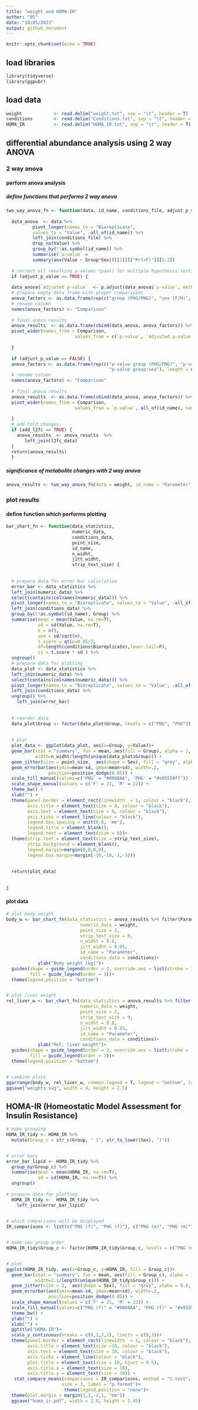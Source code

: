 ```yaml
---
title: "weight and HOMA-IR"
author: "BS"
date: "10/05/2023"
output: github_document
---
```


```r
knitr::opts_chunk$set(echo = TRUE)
```

## load libraries
```r
library(tidyverse)
library(ggpubr)
```


## load data
```r
weight            <- read.delim("weight.txt", sep = "\t", header = T) 
conditions        <- read.delim("Conditions.txt", sep = "\t", header = T)
HOMA_IR           <- read.delim("HOMA_IR.txt", sep = "\t", header = T)
```


## differential abundance analysis using 2 way ANOVA 

### 2 way anova

#### perform anova analysis

##### define functions that performs 2 way anova
```r
two_way_anova_fn <- function(data, id_name, conditions_file, adjust_p_value, p_adj_method, l2fc_data, add_l2fc) {
  
  data_anova  <- data %>% 
          pivot_longer(names_to = "Bioreplicate", 
          values_to = "Value", -all_of(id_name)) %>% 
          left_join(conditions_file) %>% 
          drop_na(Value) %>% 
          group_by(!!as.symbol(id_name)) %>% 
          summarise(`p-value` = 
          summary(aov(Value ~ Group*Sex))[[1]][["Pr(>F)"]][1:3]) 
  
  # correct all resulting p-values (pool) for multiple hypothesis testing
  if (adjust_p_value == TRUE) {
    
  data_anova$`Adjusted p-value`  <- p.adjust(data_anova$`p-value`, method = p_adj_method)
  # prepare empty data frame with proper comparisons
  anova_factors <- as.data.frame(rep(c("group (PHG/PNG)", "sex (F/M)", "group:sex"), length = nrow(data_anova)))
  # rename column 
  names(anova_factors) <- "Comparison"
  
  # final anova results
  anova_results  <- as.data.frame(cbind(data_anova, anova_factors)) %>% 
  pivot_wider(names_from = Comparison, 
                          values_from = c(`p-value`, `Adjusted p-value`), all_of(id_name), names_sep = " ") 
    
  }
  
  if (adjust_p_value == FALSE) {
  anova_factors <- as.data.frame(rep(c("p-value group (PHG/PNG)", "p-value sex (F/M)", 
                                       "p-value group:sex"), length = nrow(data_anova)))
  # rename column 
  names(anova_factors) <- "Comparison"
  
  # final anova results
  anova_results  <- as.data.frame(cbind(data_anova, anova_factors)) %>% 
  pivot_wider(names_from = Comparison, 
                          values_from = `p-value`, all_of(id_name), names_sep = " ") 
    
  }
  # add fold changes
  if (add_l2fc == TRUE) {
    anova_results  <- anova_results  %>% 
       left_join(l2fc_data)
  }
  return(anova_results)
  }
```


##### significance of metabolite changes with 2 way anova
```r
anova_results <- two_way_anova_fn(data = weight, id_name = "Parameter", conditions_file = conditions, adjust_p_value = F,  add_l2fc = F)
```


### plot results
#### define function which performs plotting
```r
bar_chart_fn <- function(data_statistics, 
                         numeric_data,
                         conditions_data,
                         point_size,
                         id_name,
                         n_widht,
                         jitt_widht,
                         strip_text_size) {
  
  
  # prepare data for error bar calculation
  error_bar <- data_statistics %>% 
  left_join(numeric_data) %>% 
  select(contains(colnames(numeric_data))) %>% 
  pivot_longer(names_to = "Bioreplicate", values_to = "Value", -all_of(id_name)) %>% 
  left_join(conditions_data) %>% 
  group_by(!!as.symbol(id_name), Group) %>% 
  summarise(mean = mean(Value, na.rm=T), 
            sd = sd(Value, na.rm=T), 
            n = n(),
            sem = sd/sqrt(n),
            t.score = qt(p=0.05/2, 
            df=length(conditions$Bioreplicate),lower.tail=F), 
            ci = t.score * sd ) %>% 
  ungroup()
  # prepare data for plotting
  data_plot <- data_statistics %>% 
  left_join(numeric_data) %>% 
  select(contains(colnames(numeric_data))) %>%  
  pivot_longer(names_to = "Bioreplicate", values_to = "Value", -all_of(id_name)) %>% 
  left_join(conditions_data) %>% 
  ungroup() %>% 
    left_join(error_bar) 
  
  
  # reorder data
  data_plot$Group <- factor(data_plot$Group, levels = c("PNG", "PHG"))
  
  
  # plot
  plot_data <- ggplot(data_plot, aes(x=Group, y=Value))+
  geom_bar(stat = "summary", fun = mean, aes(fill = Group), alpha = 1, color = "black", lwd=0.15,
           width=n_widht/length(unique(data_plot$Group))) + 
  geom_jitter(size = point_size,  aes(shape = Sex), fill = "grey", alpha = 0.8, stroke =0.25, width = jitt_widht)+
  geom_errorbar(aes(ymin=mean-sd, ymax=mean+sd), width=.2,
                position=position_dodge(0.05)) +
  scale_fill_manual(values=c('PNG' = "#0088AA", 'PHG' = "#e95559ff")) +
  scale_shape_manual(values = c('F' = 21, 'M' = 22)) + 
  theme_bw() +
  xlab("") +
  theme(panel.border = element_rect(linewidth  = 1, colour = "black"),
        axis.title = element_text(size = 9, colour = "black"),
        axis.text = element_text(size = 9, colour = "black"),
        axis.ticks = element_line(colour = "black"),
        legend.box.spacing = unit(0.8, 'mm'), 
        legend.title = element_blank(), 
        legend.text = element_text(size = 8))+
  theme(strip.text = element_text(size = strip_text_size),
        strip.background = element_blank(),
        legend.margin=margin(0,0,0,0), 
        legend.box.margin=margin(-10,-10,-3,-10)) 
  
  
  return(plot_data)
 
 
}
```

#### plot data
```r
# plot body weight
body_w <- bar_chart_fn(data_statistics = anova_results %>% filter(Parameter == "Body weight (kg)"),
                            numeric_data = weight, 
                            point_size = 2, 
                            strip_text_size = 9,
                            n_widht = 0.8, 
                            jitt_widht = 0.05,
                            id_name = "Parameter", 
                            conditions_data = conditions)+
            ylab("Body weight [kg]")+
  guides(shape = guide_legend(order = 2, override.aes = list(stroke = 1, shape  = c(1,0))),
         fill = guide_legend(order = 1))+
  theme(legend.position = "bottom")


# plot liver weight
rel_liver_w <- bar_chart_fn(data_statistics = anova_results %>% filter(Parameter == "Rel_liver_weight"),
                            numeric_data = weight, 
                            point_size = 2, 
                            strip_text_size = 9,
                            n_widht = 0.8, 
                            jitt_widht = 0.05,
                            id_name = "Parameter", 
                            conditions_data = conditions)+
            ylab("Rel. liver weight")+
  guides(shape = guide_legend(order = 2, override.aes = list(stroke = 1, shape  = c(1,0))),
         fill = guide_legend(order = 1))+
  theme(legend.position = "bottom")


# combine plots
ggarrange(body_w, rel_liver_w, common.legend = T, legend = "bottom", labels = c("A", "B"), font.label = list(size = 17))
ggsave("weights.svg", width = 4, height = 2.5)
```


## HOMA-IR (Homeostatic Model Assessment for Insulin Resistance)
```r
# make grouping
HOMA_IR_tidy <- HOMA_IR %>% 
  mutate(Group_c = str_c(Group, " (", str_to_lower(Sex), ")"))


# error bars
error_bar_lipid <- HOMA_IR_tidy %>% 
  group_by(Group_c) %>% 
  summarise(mean = mean(HOMA_IR, na.rm=T), 
            sd = sd(HOMA_IR, na.rm=T)) %>% 
  ungroup()
  
# prepare data for plotting
  HOMA_IR_tidy <-  HOMA_IR_tidy %>% 
    left_join(error_bar_lipid) 
  

# which comparisons will be displayed
IR_comparisons <- list(c("PNG (f)", "PHG (f)"), c("PNG (m)", "PHG (m)"),  c("PNG (f)", "PNG (m)"), c("PHG (f)", "PHG (m)"))


# make new group order 
HOMA_IR_tidy$Group_c <- factor(HOMA_IR_tidy$Group_c, levels = c("PNG (m)", "PHG (m)", "PNG (f)", "PHG (f)"))


# plot
ggplot(HOMA_IR_tidy, aes(x=Group_c, y=HOMA_IR, fill = Group_c))+
  geom_bar(stat = "summary", fun = mean, aes(fill = Group_c), alpha = 1, color = "black", lwd=0.15,
           width=2.1/length(unique(HOMA_IR_tidy$Group_c))) + 
  geom_jitter(size = 2,  aes(shape = Sex), fill = "grey", alpha = 0.8, stroke =0.25, width = 0.1)+
  geom_errorbar(aes(ymin=mean-sd, ymax=mean+sd), width=.2,
                position=position_dodge(0.05)) +
  scale_shape_manual(values = c('F' = 21, 'M' = 22)) + 
  scale_fill_manual(values=c("PNG (f)" = "#0088AA", "PHG (f)" = "#e95559ff", "PNG (m)" = "#0088AA", "PHG (m)" = "#e95559ff")) +
  theme_bw() +
  ylab("") +
  xlab("") +
  ggtitle("HOMA-IR")+
  scale_y_continuous(breaks = c(0,1,2,3), limits = c(0,3))+
  theme(panel.border = element_rect(linewidth  = 1, colour = "black"),
        axis.title = element_text(size =10, colour = "black"),
        axis.text = element_text(size = 10, colour = "black"),
        axis.ticks = element_line(colour = "black"),
        plot.title = element_text(size = 10, hjust = 0.5),
        axis.title.x = element_text(size = 10), 
        axis.title.y = element_text(size = 10)) +
   stat_compare_means(comparisons = IR_comparisons, method = "t.test", method.args = list(var.equal = TRUE),
                     size = 3, label = "p.format")+
                      theme(legend.position = "none")+
  theme(plot.margin = margin(1,1,-2,1, "mm"))
  ggsave("homa_ir.pdf", width = 2.8, height = 2.45)
```



